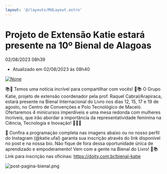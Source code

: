 ```yaml
---
layout: '@/layouts/MdLayout.astro'
---
```






Projeto de Extensão Katie estará presente na 10º Bienal de Alagoas
==================================================================






  

02/08/2023 08h39

 - Atualizado em 02/08/2023 às 08h40
 










[<Image src="https://arapiraca.ufal.br/graduacao/ciencia-da-computacao/institucional/informes/katie-na-bienal/%40%40images/977dd7e4-1a99-4422-8173-9179e95333a1.jpg" alt="None" inferSize />](/cpt/institucional/informes/katie-na-bienal/%40%40images/d7dde54f-6d78-4a07-b39e-e15c3fc57412.jpg)

📚🌟 Temos uma notícia incrível para compartilhar com vocês! 🌟📚 O Grupo Katie, projeto de extensão coordenador pela prof. Raquel Cabral/Arapiraca, estará presente na Bienal Internacional do Livro nos dias 12, 15, 17 e 19 de agosto, no Centro de Convenções e Polo Tecnológico de Maceió. Ofertaremos 4 minicursos imperdíveis e uma mesa redonda com mulheres incríveis, que irão abordar a importância da representatividade feminina na Ciência, Tecnologia e Inovação! 🚀👩‍🔬


📅 Confira a programação completa nas imagens abaixo ou no nosso perfil do Instagram (@katie.ufal) garanta sua inscrição através do link disponível no post e na nossa bio. Não fique de fora dessa oportunidade única de aprendizado e empoderamento! Vem com a gente na Bienal do Livro! 🎉📚   
Link para inscrição nas oficinas: https://doity.com.br/bienal-katie


<Image src="https://arapiraca.ufal.br/graduacao/ciencia-da-computacao/documentos/imagens/post-pagina-bienal.png/%40%40images/100f157d-ddc7-436d-bf67-6fa1b15b4f20.png" alt="post-pagina-bienal.png" inferSize />












